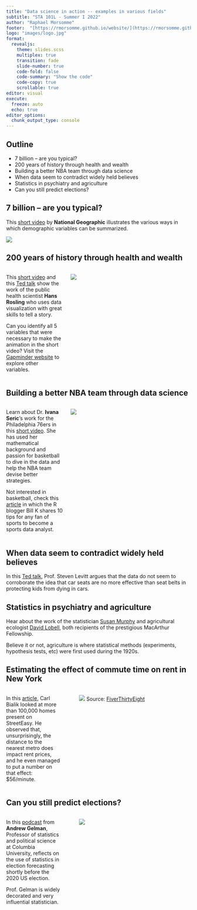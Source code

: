 ```yaml
---
title: "Data science in action -- examples in various fields"
subtitle: "STA 101L - Summer I 2022"
author: "Raphael Morsomme"
footer:  "[https://rmorsomme.github.io/website/](https://rmorsomme.github.io/website/)"
logo: "images/logo.jpg"
format: 
  revealjs: 
    theme: slides.scss
    multiplex: true
    transition: fade
    slide-number: true
    code-fold: false
    code-summary: "Show the code"
    code-copy: true
    scrollable: true
editor: visual
execute:
  freeze: auto
  echo: true
editor_options: 
  chunk_output_type: console
---
```


## Outline

-   7 billion -- are you typical?
-   200 years of history through health and wealth
-   Building a better NBA team through data science
-   When data seem to contradict widely held believes
-   Statistics in psychiatry and agriculture
-   Can you still predict elections?

## 7 billion -- are you typical?

This [short video](https://youtu.be/4B2xOvKFFz4) by **National Geographic** illustrates the various ways in which demographic variables can be summarized.

![](images/applications/typical.PNG){fig-align="center"}

## 200 years of history through health and wealth {.smaller}

::: columns
::: {.column width="32%"}
This [short video](https://youtu.be/jbkSRLYSojo) and this [Ted talk](https://youtu.be/jbkSRLYSojo) show the work of the public health scientist **Hans Rosling** who uses data visualization with great skills to tell a story.

Can you identify all 5 variables that were necessary to make the animation in the short video? Visit the [Gapminder website](https://www.gapminder.org/tools/#$chart-type=bubbles&url=v1) to explore other variables.
:::

::: {.column width="68%"}
![](images/applications/gapminder.png){fig-align="center"}
:::
:::

## Building a better NBA team through data science {.smaller}

::: columns
::: {.column width="32%"}
Learn about Dr. **Ivana Seric**'s work for the Philadelphia 76ers in this [short video](https://youtu.be/MpLHMKTolVw). She has used her mathematical background and passion for basketball to dive in the data and help the NBA team devise better strategies.

Not interested in basketball, check this [article](https://www.r-bloggers.com/2021/08/10-steps-to-get-started-in-sports-analytics/) in which the R blogger Bill K shares 10 tips for any fan of sports to become a sports data analyst.
:::

::: {.column width="68%"}
![](images/applications/bball.jpeg)
:::
:::

## When data seem to contradict widely held believes

In this [Ted talk](https://youtu.be/um5gMZcZWm0), Prof. Steven Levitt argues that the data do not seem to corroborate the idea that car seats are no more effective than seat belts in protecting kids from dying in cars.

## Statistics in psychiatry and agriculture

Hear about the work of the statistician [Susan Murphy](https://youtu.be/Bz0e5xGDHaU) and agricultural ecologist [David Lobell](https://youtu.be/Bz0e5xGDHaU), both recipients of the prestigious MacArthur Fellowship.

Believe it or not, agriculture is where statistical methods (experiments, hypothesis tests, etc) were first used during the 1920s.

## Estimating the effect of commute time on rent in New York {.smaller}

::: columns
::: {.column width="32%"}
In this [article](https://fivethirtyeight.com/features/new-yorkers-will-pay-56-a-month-to-trim-a-minute-off-their-commute/), Carl Bialik looked at more than 100,000 homes present on StreetEasy. He observed that, unsurprisingly, the distance to the nearest metro does impact rent prices, and he even managed to put a number on that effect: \$56/minute.
:::

::: {.column width="2%"}
:::

::: {.column width="66%"}
![](images/applications/rentdist.png) Source: [FiverThirtyEight](https://fivethirtyeight.com/features/new-yorkers-will-pay-56-a-month-to-trim-a-minute-off-their-commute/)
:::
:::

## 

## Can you still predict elections?


::: columns
::: {.column width="32%"}
In this [podcast](https://statsandstories.net/politics1/can-you-still-predict-elections) from **Andrew Gelman**, Professor of statistics and political science at Columbia University, reflects on the use of statistics in election forecasting shortly before the 2020 US election.

Prof. Gelman is widely decorated and very influential statistician.
:::

::: {.column width="2%"}
:::

::: {.column width="66%"}
![](images/applications/election.jpg)
:::
:::


